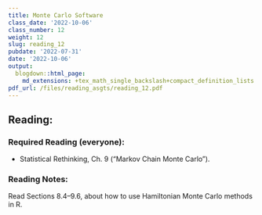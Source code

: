 ```yaml
---
title: Monte Carlo Software
class_date: '2022-10-06'
class_number: 12
weight: 12
slug: reading_12
pubdate: '2022-07-31'
date: '2022-10-06'
output:
  blogdown::html_page:
    md_extensions: +tex_math_single_backslash+compact_definition_lists
pdf_url: /files/reading_asgts/reading_12.pdf
---
```

## Reading:

### Required Reading (everyone):

* Statistical Rethinking, Ch. 9 ("Markov Chain Monte Carlo").

### Reading Notes:

Read Sections 8.4--9.6, about how to use Hamiltonian Monte Carlo methods in R.
